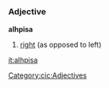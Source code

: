 =={{cic}}==
===Adjective===
'''alhpisa'''
# [[right]] (as opposed to left)
[[Category:cic:Adjectives]]
[[it:alhpisa]]